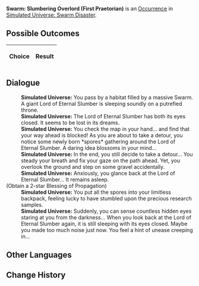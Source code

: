 {{Simulated Universe Event Infobox
|title         = Swarm: Slumbering Overlord (First Praetorian)
|image         = Random Event 4.png
|type          =
|domains_su    = 
|domains_ext   = 
|domains_swarm = Swarm
|domains_gng   = 
|requirements  =
|prev          = {{tx}}
|next          = {{tx}}
|indexRewards  =
|characters    = 
}}
'''Swarm: Slumbering Overlord (First Praetorian)''' is an [[Simulated Universe/Occurrence|Occurrence]] in [[Simulated Universe: Swarm Disaster]].

==Possible Outcomes==
{| class="article-table"
!Choice
!Result

|}

<!--
==Gameplay Notes==

-->
==Dialogue==
{{Dialogue Start}}
:'''Simulated Universe:''' You pass by a habitat filled by a massive Swarm. A giant Lord of Eternal Slumber is sleeping soundly on a putrefied throne.
:'''Simulated Universe:''' The Lord of Eternal Slumber has both its eyes closed. It seems to be lost in its dreams.
:'''Simulated Universe:''' You check the map in your hand... and find that your way ahead is blocked! As you are about to take a detour, you notice some newly born *spores* gathering around the Lord of Eternal Slumber. A daring idea blossoms in your mind...
:'''Simulated Universe:''' In the end, you still decide to take a detour... You steady your breath and fix your gaze on the path ahead. Yet, you overlook the ground and step on some gravel accidentally.
:'''Simulated Universe:''' Anxiously, you glance back at the Lord of Eternal Slumber... It remains asleep.
;(Obtain a 2-star Blessing of Propagation)
:'''Simulated Universe:''' You put all the spores into your limitless backpack, feeling lucky to have stumbled upon the precious research samples.
:'''Simulated Universe:''' Suddenly, you can sense countless hidden eyes staring at you from the darkness... When you look back at the Lord of Eternal Slumber again, it is still sleeping with its eyes closed. Maybe you made too much noise just now. You feel a hint of unease creeping in...
{{Dialogue End}}

==Other Languages==
{{Other Languages
|en   = Swarm: Slumbering Overlord (First Praetorian)
|zhs  = 虫潮•沉睡领主（一级卫戍）
|zht  = 蟲潮•沉睡領主（一級衛戍）
|ja   = {{Rubi|虫|むし}}の{{Rubi|潮|しお}}・{{Rubi|深眠|しんみん}}の{{Rubi|領主|りょうしゅ}}（{{Rubi|一級守備|いっきゅうしゅび}}）
|ko   = 곤충 파도•깊이 잠든 영주(1급 경비)
|es   = Enjambre: Cacique dormido (primer pretoriano)
|fr   = Le seigneur assoupi de l'Essaim (premier prétorien)
|ru   = Жужжание: Повелитель сна (гарнизон ур. 1)
|th   = คลื่นแมลง: ท่านผู้หลับใหล (กองกำลังระดับ 1)
|vi   = Côn Trùng - Lãnh Chúa Ngủ Say (Cảnh Vệ Cấp 1)
|de   = Der Schwarm: Schlafender Herrscher (Garnisonsstufe 1)
|id   = Swarm: Raja yang Tertidur (Garnisun Tingkat 1)
|pt   = Enxame: Soberano Adormecido (Primeiro Pretoriano)
}}

==Change History==
{{Change History|1.3}}
